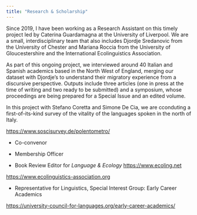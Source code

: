 ```yaml
---
title: "Research & Scholarship"
---
```


::: {.callout-important title="EU Migrants Project" icon=false}

Since 2019, I have been working as a Research Assistant on this timely project led by Caterina Guardamagna at the University of Liverpool. We are a small, interdisciplinary team that also includes Djordje Sredanovic from the University of Chester and Mariana Roccia from the University of Gloucestershire and the International Ecolinguistics Association.

As part of this ongoing project, we interviewed around 40 Italian and Spanish academics based in the North West of England, merging our dataset with Djordje's to understand their migratory experience from a discursive perspective. Outputs include three articles (one in press at the time of writing and two ready to be submitted) and a symposium, whose proceedings are being prepared for a Special Issue and an edited volume.

:::

::: {.callout-important title="Polentometro Project" icon=false}

In this project with Stefano Coretta and Simone De Cia, we are cconduting a first-of-its-kind survey of the vitality of the languages spoken in the north of Italy.

<https://www.soscisurvey.de/polentometro/>

:::

::: {.callout-tip title="International Ecolinguistics Association" icon=false}
-   Co-convenor   

-   Membership Officer 

-   Book Review Editor for *Language & Ecology*
<https://www.ecoling.net>

<https://www.ecolinguistics-association.org>

:::

::: {.callout-tip title="University Council For Languages" icon=false}

-   Representative for Linguistics, Special Interest Group: Early Career Academics

<https://university-council-for-languages.org/early-career-academics/>
:::

